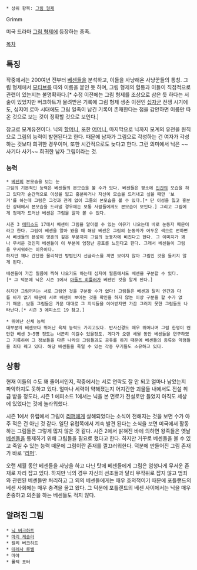  * 상위 항목: [[그림 형제]]

Grimm

미국 드라마 [[그림 형제]]에 등장하는 종족.

[[목차]]
== 특징 ==
작중에서는 200여년 전부터 [[베센]]들을 분석하고, 이들을 사냥해온 사냥꾼들의 통칭. 그림 형제에서 [[모티브]]를 따와 이름을 붙인 듯 하며, 그림 형제의 혈통과 이들이 직접적으로 관련이 있는지는 불명확하다.[* 수정 이전에는 그림 형제를 조상으로 삼은 듯 하다는 서술이 있었지만 버크하트가 물려받은 기록에 그림 형제 생존 이전인 [[십자군]] 전쟁 시기에도, 심지어 로마 시대에도 그림 일족이 남긴 기록이 존재한다는 점을 감안하면 이름만 따온 것으로 보는 것이 정확할 것으로 보인다.]

참고로 모계유전이다. 닉의 [[할머니]], 또한 [[어머니]], 마지막으로 닉까지 모계의 유전을 원칙으로 그림의 능력이 발현된다고 한다. 때문에 남자가 그림으로 각성하는 건 여자가 각성하는 것보다 희귀한 경우이며, 또한 시간적으로도 늦다고 한다. 그런 의미에서 닉은 ~~사기다 사기~~ 희귀한 남자 그림이라는 것.

=== 능력 ===
 * [[베센]]의 본모습을 보는 눈
 그림의 기본적인 능력은 베센들의 본모습을 볼 수가 있다. 베센들은 평소에 [[인간]]의 모습을 하고 있다가 순간적으로 이성을 잃고 흥분하거나 자신이 모습을 드러내고 싶을 때만 '보거'를 하는데 그림은 그것과 관계 없이 그들의 본모습을 볼 수 있다.[* 단 이성을 잃고 흥분한 상태에서 본모습을 드러낼 경우에는 보통 사람들에게도 본모습이 보인다.] 그리고 그림에게 정체가 드러난 베센은 그림을 알아 볼 수 있다.

 시즌 3 [[에피소드]] 17에서 베센이 그림을 알아볼 수 있는 이유가 나오는데 바로 눈동자 때문이라고 한다. 그림이 베센을 알아 봤을 때 해당 베센은 그림의 눈동자가 어두운 색으로 변하면서 베센들의 본성이 영혼의 깊은 부분까지 그림의 눈동자에 비친다고 한다. 그 이미지가 꽤나 무서운 것인지 베센들이 이 부분에 엄청난 공포를 느낀다고 한다. 그래서 베센들이 그림을 무서워하는 이유이다.
 하지만 꽤나 간단한 물리적인 방법인지 선글라스를 끼면 보이지 않아 그림인 것을 들키지 않게 된다.

 베센들이 가끔 필름에 찍혀 나오기도 하는데 심지어 필름에서도 베센을 구분할 수 있다.[* 그 덕분에 닉은 시즌 1에서 [[아돌프 히틀러]]가 베센인 것을 알게 된다.]

 하지만 그림끼리는 서로 그림인 것을 구분할 수가 없다! 그림들은 베센과 달리 인간과 다를 바가 없기 때문에 서로 베센이 보이는 것을 확인을 하지 않는 이상 구분을 할 수가 없기 때문. 보통 그림들은 가문 대대로 그 지식들을 이어받지만 가끔 그러지 못한 그림들도 나타난다.[* 시즌 3 에피소드 19 참고.]

 * 뛰어난 신체 능력
 대부분의 베센보다 뛰어난 육체 능력도 가지고있다. 반사신경도 매우 뛰어나며 그림 한명이 왠만한 베센 3~5명 정도는 너끈히 이길수 있을정도. 게다가 오랜 세월 동안 베센들을 연구하였고 기록하여 그 정보들을 다른 나라의 그림들과도 공유를 하기 때문에 베센들의 종류와 약점들을 죄다 꿰고 있다. 해당 베센들을 죽일 수 있는 각종 무기들도 소유하고 있다.

== 상황 ==
현재 이들의 수도 꽤 줄어서인지, 작중에서는 서로 연락도 잘 안 되고 얼마나 남았는지 파악하지도 못하고 있다. 얼마나 세력이 약해졌는지 어지간한 괴물들 내에서도 전설 취급 받을 정도라, 시즌 1 에피소드 1에서는 닉을 본 먼로가 전설로만 들었지 아직도 세상에 있었다는 것에 놀라워했다.

시즌 1에서 유럽에서 그림이 [[리퍼]]에게 살해되었다는 소식이 전해지는 것을 보면 수가 아주 적은 건 아닌 것 같다. 일단 유럽쪽에서 계속 발견 된다는 소식을 보면 미국에서 활동하는 그림들은 그렇게 많지 않은 것 같다. 시즌 2에서 밝혀진 바에 의하면 왕족들은 옛날 [[베센]]들을 통제하기 위해 그림들을 필요로 했다고 한다. 하지만 거꾸로 베센들을 볼 수 있고 죽일 수 있는 능력 때문에 그림이란 존재를 껄끄러워한다. 덕분에 만들어진 그림 존재가 바로 '[[리퍼]]'.

오랜 세월 동안 베센들을 사냥을 하고 다닌 탓에 베센들에게 그림은 엄청나게 무서운 존재로 자리 잡고 있다. 하지만 닉의 경우 자신의 선조들과 달리 무작위로 잡지 않고 범죄와 관련된 베센들만 처리하고 그 외의 베센들에게는 매우 호의적이기 때문에 포틀랜드의 베센 사회에는 매우 충격을 몰고 왔다. 그 덕분에 포틀랜드의 베센 사이에서는 닉을 매우 존중하고 의존을 하는 베센들도 적지 않다.

== 알려진 그림 ==
 * [[닉 버크하트]]
 * [[마리 케슬러]]
 * 켈리 버크하트
 * [[테레사 루벨]]
 * 마야
 * 롤렉 포터
